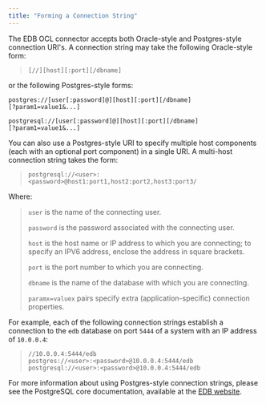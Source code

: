 ```yaml
---
title: "Forming a Connection String"
---
```


<div id="forming_a_connection_string" class="registered_link"></div>

The EDB OCL connector accepts both Oracle-style and Postgres-style connection URI's. A connection string may take the following Oracle-style form:

> `[//][host][:port][/dbname]`

or the following Postgres-style forms:

```text
postgres://[user[:password]@][host][:port][/dbname]
[?param1=value1&...]
```

```text
postgresql://[user[:password]@][host][:port][/dbname]
[?param1=value1&...]
```

You can also use a Postgres-style URI to specify multiple host components (each with an optional port component) in a single URI. A multi-host connection string takes the form:

> `postgresql://<user>:<password>@host1:port1,host2:port2,host3:port3/`

Where:

> `user` is the name of the connecting user.
>
> `password` is the password associated with the connecting user.
>
> `host` is the host name or IP address to which you are connecting; to specify an IPV6 address, enclose the address in square brackets.
>
> `port` is the port number to which you are connecting.
>
> `dbname` is the name of the database with which you are connecting.
>
> `paramx=valuex` pairs specify extra (application-specific) connection properties.

For example, each of the following connection strings establish a connection to the `edb` database on port `5444` of a system with an IP address of `10.0.0.4`:

> `//10.0.0.4:5444/edb`  
> `postgres://<user>:<password>@10.0.0.4:5444/edb`  
> `postgresql://<user>:<password>@10.0.0.4:5444/edb`

For more information about using Postgres-style connection strings, please see the PostgreSQL core documentation, available at the [EDB website](https://www.enterprisedb.com/edb-docs).
